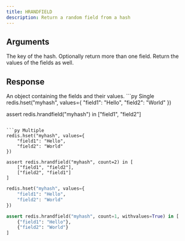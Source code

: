 ```yaml
---
title: HRANDFIELD
description: Return a random field from a hash
---
```


## Arguments

<ParamField body="key" type="str" required>
  The key of the hash.
</ParamField>

<ParamField body="count" type="int">
  Optionally return more than one field.
</ParamField>

<ParamField body="withvalues" type="boolean">
  Return the values of the fields as well.
</ParamField>

## Response

<ResponseField type="Record<str, unknown>" required>
  An object containing the fields and their values.
</ResponseField>

<RequestExample>
```py Single
redis.hset("myhash", values={
    "field1": "Hello",
    "field2": "World"
})

assert redis.hrandfield("myhash") in ["field1", "field2"]
```

```py Multiple
redis.hset("myhash", values={
    "field1": "Hello",
    "field2": "World"
})

assert redis.hrandfield("myhash", count=2) in [
    ["field1", "field2"],
    ["field2", "field1"]
]
```

```py With Values
redis.hset("myhash", values={
    "field1": "Hello",
    "field2": "World"
})

assert redis.hrandfield("myhash", count=1, withvalues=True) in [
    {"field1": "Hello"},
    {"field2": "World"}
]
```

</RequestExample>
